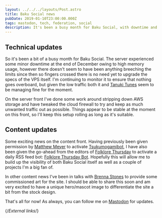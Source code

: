 ```yaml
---
layout: ../../../layouts/Post.astro
title: Baku Social news
pubDate: 2019-01-10T23:00:00.000Z
tags: mastodon, tech, federation, social
description: It's been a busy month for Baku Social, with downtime and upgrades going on all at once.
---
```


## Technical updates

So it's been a bit of a busy month for Baku Social. The server experienced some minor downtime at the end of December owing to high memory usage, however there doesn't seem to have been anything breeching the limits since then so fingers crossed there is no need yet to upgrade the specs of the VPS itself. I'm continuing to monitor it to ensure that nothing goes overboard, but given the low traffic both it and [Tanuki Tunes][tanukitunes] seem to be managing fine for the moment.

On the server front I've done some work around stripping down AWS storage and have tweaked the cloud firewall to try and keep as much unwanted traffic out as possible. Things appear to be stable at the moment on this front, so I'll keep this setup rolling as long as it's suitable.

## Content updates

Some exciting news on the content front. Having previously been given permission by [Matthew Meyer][yokai] to activate [Tsukumogamibot][tsukumogami], I have also been given the go-ahead from the editors of [Folklore Thursday][folklorethursday] to activate a daily RSS feed bot: [Folklore Thursday Bot][folklorethursdaybot]. Hopefully this will allow me to build up the visibility of both Baku Social itself as well as a couple of projects I'm a big fan of.

In other content news I've been in talks with [Brenna Stones][brennastones] to provide some commissioned art for the site. I should be able to share this soon and am very excited to have a unique hero/mascot image to differentiate the site a bit from the stock design.

That's all for now! As always, you can follow me on [Mastodon][mastodon] for updates.

{/*External links*/}

[brennastones]: https://brennastones.com
[folklorethursday]: https://folklorethursday.com
[folklorethursdaybot]: https://github.com/Sporiff/folklorethursdaybot
[mastodon]: https://mastodon.technology/@cda
[tanukitunes]: https://tanukitunes.com/about
[tsukumogami]: https://github.com/Sporiff/tsukumogami
[yokai]: https://yokai.com
